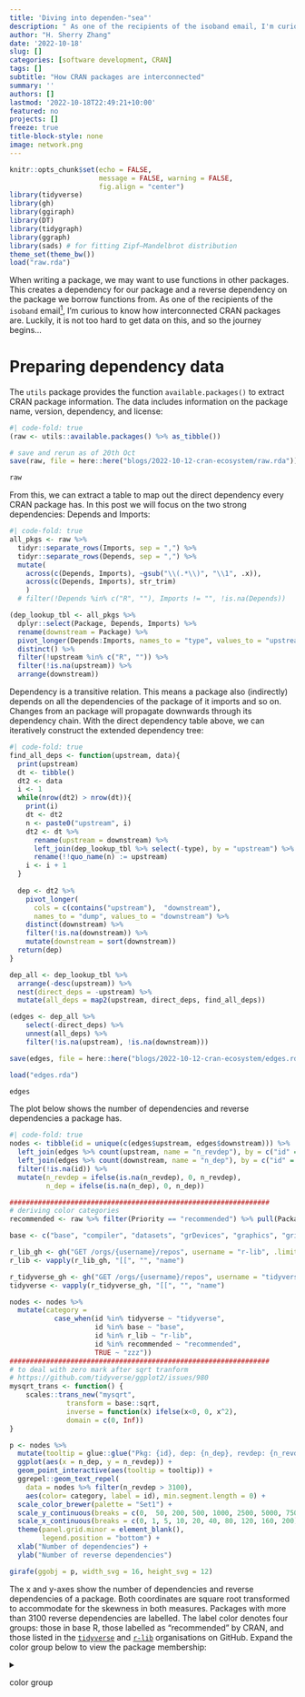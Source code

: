 ```yaml
---
title: 'Diving into dependen-"sea"'
description: " As one of the recipients of the isoband email, I'm curious to know how interconnected CRAN packages are. Luckily, it is not too hard to get data on this, and so the journey begins…"
author: "H. Sherry Zhang"
date: '2022-10-18'
slug: []
categories: [software development, CRAN]
tags: []
subtitle: "How CRAN packages are interconnected"
summary: ''
authors: []
lastmod: '2022-10-18T22:49:21+10:00'
featured: no
projects: []
freeze: true
title-block-style: none
image: network.png
---
```


```r
knitr::opts_chunk$set(echo = FALSE, 
                      message = FALSE, warning = FALSE,
                      fig.align = "center")
library(tidyverse)
library(gh)
library(ggiraph)
library(DT)
library(tidygraph)
library(ggraph)
library(sads) # for fitting Zipf–Mandelbrot distribution
theme_set(theme_bw())
load("raw.rda")
```

When writing a package, we may want to use functions in other packages. This creates a dependency for our package and a reverse dependency on the package we borrow functions from. As one of the recipients of the `isoband` email[^1], I'm curious to know how interconnected CRAN packages are. Luckily, it is not too hard to get data on this, and so the journey begins...

[^1]: On 5th Oct, CRAN sent out a massive email to inform 4747 downstream package maintainers of the potential archive of package `isoband` on 2022-10-19.

# Preparing dependency data

The `utils` package provides the function `available.packages()` to extract CRAN package information. The data includes information on the package name, version, dependency, and license:

```r
#| code-fold: true
(raw <- utils::available.packages() %>% as_tibble())
```

```r
# save and rerun as of 20th Oct
save(raw, file = here::here("blogs/2022-10-12-cran-ecosystem/raw.rda"))
```

```r
raw
```

From this, we can extract a table to map out the direct dependency every CRAN package has. In this post we will focus on the two strong dependencies: Depends and Imports:

```r
#| code-fold: true
all_pkgs <- raw %>% 
  tidyr::separate_rows(Imports, sep = ",") %>% 
  tidyr::separate_rows(Depends, sep = ",") %>% 
  mutate(
    across(c(Depends, Imports), ~gsub("\\(.*\\)", "\\1", .x)),
    across(c(Depends, Imports), str_trim)
    )
  # filter(!Depends %in% c("R", ""), Imports != "", !is.na(Depends))

(dep_lookup_tbl <- all_pkgs %>% 
  dplyr::select(Package, Depends, Imports) %>% 
  rename(downstream = Package) %>% 
  pivot_longer(Depends:Imports, names_to = "type", values_to = "upstream") %>% 
  distinct() %>% 
  filter(!upstream %in% c("R", "")) %>% 
  filter(!is.na(upstream)) %>% 
  arrange(downstream))
```

Dependency is a transitive relation. This means a package also (indirectly) depends on all the dependencies of the package of it imports and so on. Changes from an package will propagate downwards through its dependency chain. With the direct dependency table above, we can iteratively construct the extended dependency tree:

```r
#| code-fold: true
find_all_deps <- function(upstream, data){
  print(upstream)
  dt <- tibble()
  dt2 <- data
  i <- 1
  while(nrow(dt2) > nrow(dt)){
    print(i)
    dt <- dt2
    n <- paste0("upstream", i) 
    dt2 <- dt %>% 
      rename(upstream = downstream) %>% 
      left_join(dep_lookup_tbl %>% select(-type), by = "upstream") %>% 
      rename(!!quo_name(n) := upstream)
    i <- i + 1
  }
  
  dep <- dt2 %>%
    pivot_longer(
      cols = c(contains("upstream"),  "downstream"),
      names_to = "dump", values_to = "downstream") %>%
    distinct(downstream) %>%
    filter(!is.na(downstream)) %>%
    mutate(downstream = sort(downstream))
  return(dep)
}

dep_all <- dep_lookup_tbl %>% 
  arrange(-desc(upstream)) %>% 
  nest(direct_deps = -upstream) %>% 
  mutate(all_deps = map2(upstream, direct_deps, find_all_deps))

(edges <- dep_all %>% 
    select(-direct_deps) %>% 
    unnest(all_deps) %>% 
    filter(!is.na(upstream), !is.na(downstream)))
```

```r
save(edges, file = here::here("blogs/2022-10-12-cran-ecosystem/edges.rda"))
```

```r
load("edges.rda")
```

```r
edges
```

The plot below shows the number of dependencies and reverse dependencies a package has.

```r
#| code-fold: true
nodes <- tibble(id = unique(c(edges$upstream, edges$downstream))) %>% 
  left_join(edges %>% count(upstream, name = "n_revdep"), by = c("id" = "upstream")) %>% 
  left_join(edges %>% count(downstream, name = "n_dep"), by = c("id" = "downstream")) %>% 
  filter(!is.na(id)) %>% 
  mutate(n_revdep = ifelse(is.na(n_revdep), 0, n_revdep),
         n_dep = ifelse(is.na(n_dep), 0, n_dep))

################################################################
# deriving color categories
recommended <- raw %>% filter(Priority == "recommended") %>% pull(Package)

base <- c("base", "compiler", "datasets", "grDevices", "graphics", "grid", "methods", "parallel", "splines", "stats", "stats4", "tcltk", "tools", "translations", "utils")

r_lib_gh <- gh("GET /orgs/{username}/repos", username = "r-lib", .limit = 200)
r_lib <- vapply(r_lib_gh, "[[", "", "name")

r_tidyverse_gh <- gh("GET /orgs/{username}/repos", username = "tidyverse", .limit = 40)
tidyverse <- vapply(r_tidyverse_gh, "[[", "", "name")

nodes <- nodes %>% 
  mutate(category = 
           case_when(id %in% tidyverse ~ "tidyverse", 
                     id %in% base ~ "base",
                     id %in% r_lib ~ "r-lib",
                     id %in% recommended ~ "recommended",
                     TRUE ~ "zzz"))
################################################################
# to deal with zero mark after sqrt tranform
# https://github.com/tidyverse/ggplot2/issues/980
mysqrt_trans <- function() {
    scales::trans_new("mysqrt", 
              transform = base::sqrt,
              inverse = function(x) ifelse(x<0, 0, x^2),
              domain = c(0, Inf))
}

p <- nodes %>% 
  mutate(tooltip = glue::glue("Pkg: {id}, dep: {n_dep}, revdep: {n_revdep}")) %>% 
  ggplot(aes(x = n_dep, y = n_revdep)) + 
  geom_point_interactive(aes(tooltip = tooltip)) +
  ggrepel::geom_text_repel(
    data = nodes %>% filter(n_revdep > 3100),
    aes(color= category, label = id), min.segment.length = 0) +
  scale_color_brewer(palette = "Set1") + 
  scale_y_continuous(breaks = c(0,  50, 200, 500, 1000, 2500, 5000, 7500, 10000, 15000), trans = "mysqrt") + 
  scale_x_continuous(breaks = c(0, 1, 5, 10, 20, 40, 80, 120, 160, 200), trans = "mysqrt") + 
  theme(panel.grid.minor = element_blank(),
        legend.position = "bottom") + 
  xlab("Number of dependencies") + 
  ylab("Number of reverse dependencies")

girafe(ggobj = p, width_svg = 16, height_svg = 12)
```

The x and y-axes show the number of dependencies and reverse dependencies of a package. Both coordinates are square root transformed to accommodate for the skewness in both measures. Packages with more than 3100 reverse dependencies are labelled. The label color denotes four groups: those in base R, those labelled as "recommended" by CRAN, and those listed in the [`tidyverse`](https://github.com/tidyverse) and [`r-lib`](https://github.com/r-lib) organisations on GitHub. Expand the color group below to view the package membership:

<details>

<summary>

color group

</summary>

```r
#| code-fold: true
nodes %>% 
  filter(category != "zzz") %>% 
  group_by(category) %>% 
  summarise(packages = paste(id, collapse = ", ")) %>% 
  arrange(category = c("base", "recommended", "tidyverse", "r-lib")) %>% 
  gt::gt()
```

</detail>

The plot is interactive so you can hover over points of your interest to read the package name and its numbers of (reverse) dependency.

# It's okay to be a couch Pareto

As you would have already noticed, the distribution of the number of reverse dependencies is highly skewed, even after the square root transformation. To better visualise how the lower number of reverse dependency is distributed, we can plot its cumulative distribution:

```r
#| echo: true
#| code-fold: true
prct_tbl <- purrr::map_dfr(
  unique(nodes$n_revdep) %>% sort(), 
  ~tibble(n = .x, prct = nrow(filter(nodes, n_revdep <= .x)) /nrow(nodes)))

tgt_pnts <- prct_tbl %>% 
  mutate(p = round(prct, digits = 3)) %>% 
  filter(p %in% c(0.9, 0.95, 0.99, 0.995, 0.999) | prct == 1 |n %in% c(0, 1, 5)) %>% 
  group_by(p) %>% 
  filter(n == min(n))

prct_tbl %>% 
  ggplot() +
  geom_line(aes(x = n, y = prct)) + 
  geom_point(data = tgt_pnts, aes(x = n, y = prct)) + 
  geom_label(data = tgt_pnts, aes(x = n, y = prct + 0.01, label = p)) + 
  scale_x_continuous(breaks = round(c(tgt_pnts$n, max(prct_tbl$n)))) + 
  coord_trans("pseudo_log") + 
  theme(panel.grid.minor = element_blank()) + 
  ylab("Percentage of CRAN pkgs with <= n reverse dependencies")
```

Whether you have guessed or not:

-   `r scales::label_percent(accuracy = 0.1)(tgt_pnts %>% filter(n ==0) %>% pull(p))` of CRAN packages don't have any reverse dependency;
-   fewer than 10% of the packages on CRAN have more than 5 reverse dependencies; and
-   only 1% of the packages have more than `r tgt_pnts %>% filter(p == 0.99) %>% pull(n)` reverse dependencies

So while the majority of the R packages do not need reverse dependency checks, a small number of core packages need to test against hundreds or even thousands of reverse dependencies for every new release.

Alternatively, we can rank the packages by their number reverse dependencies (the package with the largest number of reverse dependencies is ranked first). The advantage of this is that there turns out to be a distribution that can capture the shape well: the Zipf--Mandelbrot distribution, the generalised zipf distribution, which is commonly used to model corpus frequency in linguistics:

```r
#| code-fold: true
nodes_rank <- nodes %>%  
  mutate(rank = rank(-n_revdep, ties.method = "first")) %>% 
  filter(n_revdep > 0)

dt_pos <- nodes %>% filter(n_revdep > 0) %>% pull(n_revdep) %>% sort(decreasing = TRUE)
pred1 <- fitrad(dt_pos, "mand") %>% radpred()
fitted <- tibble(
  rank = pred1$rank,
  mand = pred1$abund, 
  count = dt_pos)

p2 <- nodes_rank %>% 
  ggplot(aes(x = rank, y = n_revdep)) + 
  geom_point_interactive(aes(tooltip = id)) + 
  geom_line(data = fitted, aes(x = rank, y = mand), color = "#314f40") + 
  ggrepel::geom_text_repel(
    data = nodes_rank %>% filter(n_revdep > 3100), 
    aes(label = id, color = category),
    min.segment.length = 0) + 
  scale_y_continuous(breaks = c(10, 50, 200, 500, 1000, 2500, 5000, 7500, 10000, 15000)) + 
  scale_x_continuous(breaks = c(0, 1, 10, 50, 100, 200, 500, 1000, 2000, 5000, 10000, 20000)) + 
  coord_trans(x = "log", y = "sqrt") + 
  scale_color_brewer(palette = "Set1") + 
  theme_bw() + 
  theme(panel.grid.minor = element_blank(), 
        legend.position = "bottom") + 
  ylab("number of reverse dependencies")
girafe(ggobj = p2, width_svg = 16, height_svg = 12)
```

# Contender for the next isoband

We can also find packages with similar characteristics as `isoband`: those with a huge number of reverse dependencies (n \> 3000) while not managed by base R or RStudio or listed as recommended on CRAN:

```r
nodes_rank %>% 
  filter(n_revdep > 3000, category == "zzz", id != "isoband") %>% 
  select(id, n_revdep) %>% 
  arrange(-n_revdep) %>% 
  rename(Package = id, `# of reverse dependency` = n_revdep) %>% 
  gt::gt()
```

In a quick glance, these packages fall into three categories:

1.  **Color packages**: `colorspace`, `RColorBrewer`, `viridisLite`, `munsell`
2.  **Super giants**:

-   `Rcpp` for interfacing to C++ for fast computation;
-   `jsonlite` for parsing JSON; and
-   `stringi` for string manipulation.

3.  **Hidden dependencies**: These packages don't have a huge number of direct dependencies themselves but is imported by a giant package:

-   imported by `ggplot2`:
    -   `digest` for hashing object in R, and
    -   `farver` and `labelling` are imported by `scales`, which in turn is imported by `ggplot2`
-   imported by `tibble`:
    -   `fansi` for ANSI text formatting, and
    -   `utf8` for processing UTF encoding, imported by `pillar`, which is imported by `tibble`
-   imported by `shiny`: `mime` for converting file name extension, and
-   imported by `knitr`: `yaml` for YAML text conversion

# The social network

Finally, the network diagram! I have tried to include all `r scales::comma(nrow(nodes))` nodes and `r scales::comma(nrow(edges))` pairs of edges in a single diagram and I do not blame my computer for rejecting it with

    vector memory exhausted (limit reached?). 

To avert this error, I plot a subset of the large number of packages with n ≤ 5 reverse dependencies. Specifically, for each n ≤ 5, I randomly select 40 packages with the given n. After playing around with layouts and other aesthetics, here is the result...

<details>

<summary>

code

</summary>

```r
#| code-fold: true
wirdos <- c("brglm", "profileModel", "ExPosition", "prettyGraphs", "seasonal", "x13binary", "scalreg", "lars", "elasticnet")
more_than5 <- nodes %>% filter(n_revdep > 5) %>% filter(!id %in% wirdos)
set.seed(123)
less_than5 <- nodes %>% 
  filter(n_revdep <= 5) %>% 
  nest_by(n_revdep, .key = "nested") %>% 
  mutate(id = list(map(nested, ~sample(.x, size = 40))$id)) %>% 
  unnest(id) %>% 
  select(-nested) %>% 
  ungroup()

new_nodes <- bind_rows(more_than5, less_than5)
new_edges <- dep_lookup_tbl %>% filter(upstream %in% new_nodes$id & downstream %in% new_nodes$id) %>% select(-type)
new_nodes <- new_nodes %>% filter(id %in% c(new_edges$downstream, new_edges$upstream))
g <- tbl_graph(nodes = new_nodes, edges = new_edges, directed = TRUE)

ggraph(g, layout = "fr") + 
  geom_edge_link(alpha = 0.1) + 
  geom_node_label(data = ~ .x %>% filter(n_revdep >= 3200), aes(label =id), repel = TRUE) + 
  geom_node_point(aes(size = n_revdep), alpha = 0.5) + 
  theme_void() + 
  theme(legend.position = "none")
```

</details>

```r
ggsave(file = here::here("figures/test2.png"), bg = "white", width = 25, height = 25)
```

```r
#| column: screen
knitr::include_graphics("network.png")
```
